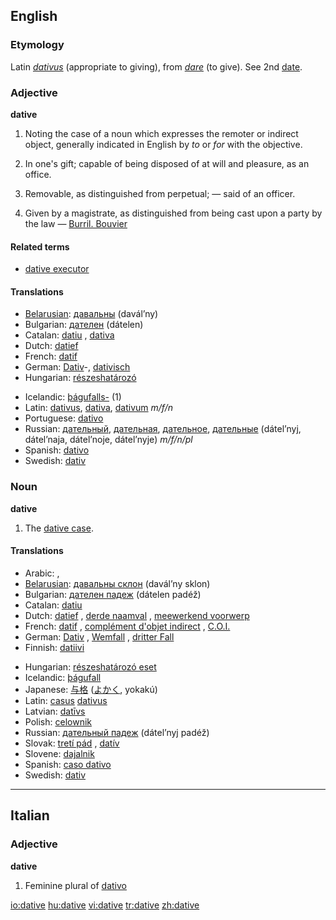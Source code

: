 ==English==
===Etymology===
Latin ''[[dativus]]'' (appropriate to giving), from ''[[dare#Latin|dare]]'' (to give). See 2nd [[date]].

===Adjective===
'''dative'''

#{{Grammar}} Noting the case of a noun which expresses the remoter or indirect object, generally indicated in English by ''to'' or ''for'' with the objective.
#{{Law}} In one's gift; capable of being disposed of at will and pleasure, as an office.
#{{Law}} Removable, as distinguished from perpetual; &mdash; said of an officer.
#{{Law}} Given by a magistrate, as distinguished from being cast upon a party by the law &mdash; [[Burril. Bouvier]]

====Related terms====
*[[dative executor]]

====Translations====
{{top}}
*[[Belarusian]]: [[давальны]] (davál’ny)
*Bulgarian: [[дателен]] (dátelen)
*Catalan: [[datiu]] {{m}}, [[dativa]] {{f}}
*Dutch: [[datief]] {{m}}
*French: [[datif]] {{m}}
*German: [[Dativ]]-, [[dativisch]]
*Hungarian: [[részeshatározó]]
{{mid}}
*Icelandic: [[þágufall|þágufalls-]] (1)
*Latin: [[dativus]], [[dativa]], [[dativum]] ''m/f/n''
*Portuguese: [[dativo]] {{m}}
*Russian: [[дательный]], [[дательная]], [[дательное]], [[дательные]] (dátel’nyj, dátel’naja, dátel’noje, dátel’nyje) ''m/f/n/pl''
*Spanish: [[dativo]] {{m}}
*Swedish: [[dativ]]
{{bottom}}

===Noun===
'''dative'''

#The [[dative case]].

====Translations====
{{top}}
*Arabic: {{ARchar|[[حالة المفعول له|حَالةُ المَفْعُولُ لَهُ]]}} {{Unicode|(ħáːltu l-mafʕúːlu láhu)}} {{f}}, {{ARchar|[[حالة من حالات النصب|حَالَة مِنْ حَالاَتُ النُّصْب]]}} {{Unicode|(ħáːla min al-ħaláːtu n-núʂb)}} {{f}}
*[[Belarusian]]: [[давальны склон]] (davál’ny sklon) {{m}}
*Bulgarian: [[дателен падеж]] (dátelen padéž) {{m}}
*Catalan: [[datiu]] {{m}}
*Dutch: [[datief]] {{m}}, [[derde naamval]] {{m}}, [[meewerkend voorwerp]] {{n}}
*French: [[datif]] {{m}}, [[complément d'objet indirect]] {{m}}, [[C.O.I.]] {{m}}
*German: [[Dativ]] {{m}}, [[Wemfall]] {{m}}, [[dritter Fall]] {{m}}
*Finnish: [[datiivi]]
{{mid}}
*Hungarian: [[részeshatározó eset]]
*Icelandic: [[þágufall]] {{n}}
*Japanese: [[与格]] ([[よかく]], yokakú)
*Latin: [[casus]] [[dativus]] {{m}}
*Latvian: [[datīvs]] {{m}}
*Polish: [[celownik]] {{m}}
*Russian: [[дательный падеж]] (dátel’nyj padéž) {{m}}
*Slovak: [[tretí pád]] {{m}}, [[datív]] {{m}}
*Slovene: [[dajalnik]] {{m}}
*Spanish: [[caso dativo]] {{m}}
*Swedish: [[dativ]]
{{bottom}}

----

==Italian==

===Adjective===
'''dative'''

# Feminine plural of [[dativo]]

[[io:dative]]
[[hu:dative]]
[[vi:dative]]
[[tr:dative]]
[[zh:dative]]